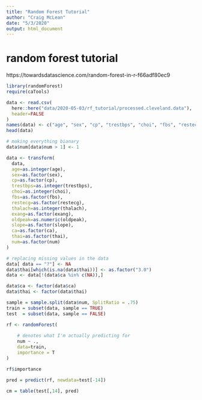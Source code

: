 ```yaml
---
title: "Random Forest Tutorial"
author: "Craig McLean"
date: "5/3/2020"
output: html_document
---
```


# random forest tutorial

https://towardsdatascience.com/random-forest-in-r-f66adf80ec9

```r
library(randomForest)
require(caTools)
```

```r
data <- read.csv(
  here::here("data/2020-05-03/rf_tutorial/processed.cleveland.data"),
  header=FALSE
)
names(data) <- c("age", "sex", "cp", "trestbps", "choi", "fbs", "restecg", "thalach", "exang", "oldpeak", "slope", "ca", "thai", "num")
head(data)

# making everything bianary
data$num[data$num > 1] <- 1
```

```r
data <- transform(
  data,
  age=as.integer(age),
  sex=as.factor(sex),
  cp=as.factor(cp),
  trestbps=as.integer(trestbps),
  choi=as.integer(choi),
  fbs=as.factor(fbs),
  restecg=as.factor(restecg),
  thalach=as.integer(thalach),
  exang=as.factor(exang),
  oldpeak=as.numeric(oldpeak),
  slope=as.factor(slope),
  ca=as.factor(ca),
  thai=as.factor(thai),
  num=as.factor(num)
)

# replacing missing values in the data
data[ data == "?"] <- NA
data$thai[which(is.na(data$thai))] <- as.factor("3.0")
data <- data[!(data$ca %in% c(NA)),]

data$ca <- factor(data$ca)
data$thai <- factor(data$thai)
```

```r
sample = sample.split(data$num, SplitRatio = .75)
train = subset(data, sample == TRUE)
test  = subset(data, sample == FALSE)
```

```r
rf <- randomForest(
  
    # denotes what I'm actually predicting for
    num ~ .,
    data=train,
    importance = T
)

rf$importance

pred = predict(rf, newdata=test[-14])
```

```r
cm = table(test[,14], pred)
```


